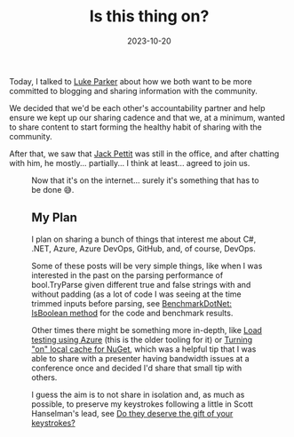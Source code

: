 ﻿---
title: 'Is this thing on?'
date: 2023-10-20
tags: ['Blogging', 'Commitment', 'YouTube', 'Making Videos']
draft: false
summary: 'Sometimes you just need an accountability partner... or 2, and then you''ll start course-correcting'
---


Today, I talked to [Luke Parker](https://www.linkedin.com/in/lukeparkerdev/) about how we both want to be more committed to blogging and sharing information with the community. 

We decided that we'd be each other's accountability partner and help ensure we kept up our sharing cadence and that we, at a minimum, wanted to share content to start forming the healthy habit of sharing with the community.

After that, we saw that [Jack Pettit](https://www.linkedin.com/in/jack-pettit-52a916176/) was still in the office, and after chatting with him, he mostly... partially... I think at least... agreed to join us.


<Figure key="./images/hqdefault.jpg" src="./images/hqdefault.jpg" alt="If it's on the internet... it must be true" width="0" height="0" caption="If it's on the internet... it must be true" />


Now that it's on the internet... surely it's something that has to be done 😅.

## My Plan

I plan on sharing a bunch of things that interest me about C#, .NET, Azure, Azure DevOps, GitHub, and, of course, DevOps.

Some of these posts will be very simple things, like when I was interested in the past on the parsing performance of bool.TryParse given different true and false strings with and without padding (as a lot of code I was seeing at the time trimmed inputs before parsing, see [BenchmarkDotNet: IsBoolean method](https://gordonbeeming.com/blog/benchmarkdotnet-isboolean-method) for the code and benchmark results.

Other times there might be something more in-depth, like [Load testing using Azure](https://gordonbeeming.com/blog/load-testing-using-azure) (this is the older tooling for it) or [Turning "on" local cache for NuGet](https://gordonbeeming.com/blog/turning-on-local-cache-for-nuget), which was a helpful tip that I was able to share with a presenter having bandwidth issues at a conference once and decided I'd share that small tip with others.

I guess the aim is to not share in isolation and, as much as possible, to preserve my keystrokes following a little in Scott Hanselman's lead, see [Do they deserve the gift of your keystrokes?](https://www.hanselman.com/blog/do-they-deserve-the-gift-of-your-keystrokes)

